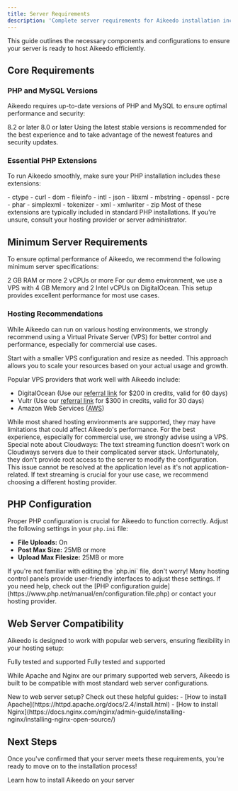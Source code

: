 ```yaml
---
title: Server Requirements
description: 'Complete server requirements for Aikeedo installation including PHP 8.2+, MySQL 8.0+, required extensions, and recommended hosting specifications.'
---
```


This guide outlines the necessary components and configurations to ensure your server is ready to host Aikeedo efficiently.

## Core Requirements

### PHP and MySQL Versions

Aikeedo requires up-to-date versions of PHP and MySQL to ensure optimal performance and security:

<CardGroup cols={2}>
  <Card title="PHP Version" icon="php">
    8.2 or later
  </Card>
  <Card title="MySQL Version" icon="database">
    8.0 or later
  </Card>
</CardGroup>

<Note>
  Using the latest stable versions is recommended for the best experience and to take advantage of the newest features and security updates.
</Note>

### Essential PHP Extensions

To run Aikeedo smoothly, make sure your PHP installation includes these extensions:

<Accordion title="Click to view required PHP extensions">
  - ctype
  - curl
  - dom
  - fileinfo
  - intl
  - json
  - libxml
  - mbstring
  - openssl
  - pcre
  - phar
  - simplexml
  - tokenizer
  - xml
  - xmlwriter
  - zip
</Accordion>

<Tip>
  Most of these extensions are typically included in standard PHP installations. If you're unsure, consult your hosting provider or server administrator.
</Tip>

## Minimum Server Requirements

To ensure optimal performance of Aikeedo, we recommend the following minimum server specifications:

<CardGroup cols={2}>
  <Card title="Memory" icon="memory">
    2 GB RAM or more
  </Card>
  <Card title="CPU" icon="microchip">
    2 vCPUs or more
  </Card>
</CardGroup>

<Note>
  For our demo environment, we use a VPS with 4 GB Memory and 2 Intel vCPUs on DigitalOcean. This setup provides excellent performance for most use cases.
</Note>

### Hosting Recommendations

While Aikeedo can run on various hosting environments, we strongly recommend using a Virtual Private Server (VPS) for better control and performance, especially for commercial use cases.

<Tip>
  Start with a smaller VPS configuration and resize as needed. This approach allows you to scale your resources based on your actual usage and growth.
</Tip>

Popular VPS providers that work well with Aikeedo include:

- DigitalOcean (Use our [referral link](https://m.do.co/c/084136521a6a) for $200 in credits, valid for 60 days)
- Vultr (Use our [referral link](https://www.vultr.com/?ref=9690154) for $300 in credits, valid for 30 days)
- Amazon Web Services ([AWS](https://aws.amazon.com/))

<Note>
  While most shared hosting environments are supported, they may have limitations that could affect Aikeedo's performance. For the best experience, especially for commercial use, we strongly advise using a VPS.
</Note>

<Warning>
  Special note about Cloudways: The text streaming function doesn't work on Cloudways servers due to their complicated server stack. Unfortunately, they don't provide root access to the server to modify the configuration. This issue cannot be resolved at the application level as it's not application-related. If text streaming is crucial for your use case, we recommend choosing a different hosting provider.
</Warning>

## PHP Configuration

Proper PHP configuration is crucial for Aikeedo to function correctly. Adjust the following settings in your `php.ini` file:

- **File Uploads:** On
- **Post Max Size:** 25MB or more
- **Upload Max Filesize:** 25MB or more

<Note>
  If you're not familiar with editing the `php.ini` file, don't worry! Many hosting control panels provide user-friendly interfaces to adjust these settings. If you need help, check out the [PHP configuration guide](https://www.php.net/manual/en/configuration.file.php) or contact your hosting provider.
</Note>

## Web Server Compatibility

Aikeedo is designed to work with popular web servers, ensuring flexibility in your hosting setup:

<CardGroup cols={2}>
  <Card title="Apache" icon="server">
    Fully tested and supported
  </Card>
  <Card title="Nginx" icon="server">
    Fully tested and supported
  </Card>
</CardGroup>

While Apache and Nginx are our primary supported web servers, Aikeedo is built to be compatible with most standard web server configurations.

<Tip>
  New to web server setup? Check out these helpful guides:
  - [How to install Apache](https://httpd.apache.org/docs/2.4/install.html)
  - [How to install Nginx](https://docs.nginx.com/nginx/admin-guide/installing-nginx/installing-nginx-open-source/)
</Tip>

## Next Steps

Once you've confirmed that your server meets these requirements, you're ready to move on to the installation process!

<Card title="Installation Guide" icon="rocket" href="/setup/installation">
  Learn how to install Aikeedo on your server
</Card>

